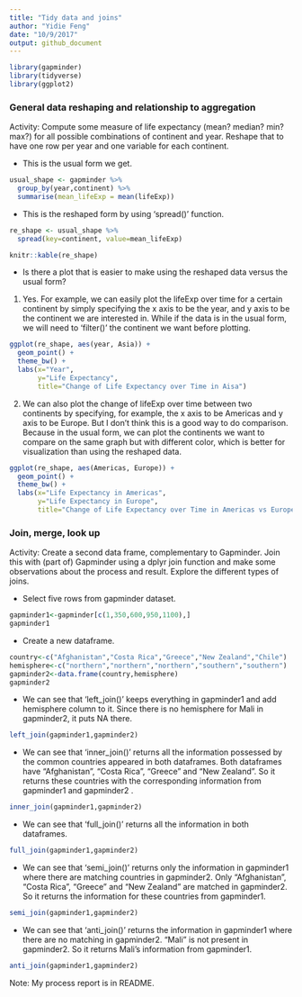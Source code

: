 ```yaml
---
title: "Tidy data and joins"
author: "Yidie Feng"
date: "10/9/2017"
output: github_document
---
```


```r
library(gapminder)
library(tidyverse)
library(ggplot2)
```

### General data reshaping and relationship to aggregation

Activity: Compute some measure of life expectancy (mean? median? min? max?) for all possible combinations of continent and year. Reshape that to have one row per year and one variable for each continent.

- This is the usual form we get.
```r
usual_shape <- gapminder %>%
  group_by(year,continent) %>%
  summarise(mean_lifeExp = mean(lifeExp))
```

- This is the reshaped form by using 'spread()' function.
```r
re_shape <- usual_shape %>%
  spread(key=continent, value=mean_lifeExp)

knitr::kable(re_shape)
```

- Is there a plot that is easier to make using the reshaped data versus the usual form? 

1. Yes. For example, we can easily plot the lifeExp over time for a certain continent by simply specifying the x axis to be the year, and y axis to be the continent we are interested in. While if the data is in the usual form, we will need to 'filter()' the continent we want before plotting.  
```r
ggplot(re_shape, aes(year, Asia)) +
  geom_point() +
  theme_bw() +
  labs(x="Year",
       y="Life Expectancy",
       title="Change of Life Expectancy over Time in Aisa")
```

2. We can also plot the change of lifeExp over time between two continents by specifying, for example, the x axis to be Americas and y axis to be Europe. But I don't think this is a good way to do comparison. Because in the usual form, we can plot the continents we want to compare on the same graph but with different color, which is better for visualization than using the reshaped data.
```r
ggplot(re_shape, aes(Americas, Europe)) +
  geom_point() +
  theme_bw() +
  labs(x="Life Expectancy in Americas",
       y="Life Expectancy in Europe",
       title="Change of Life Expectancy over Time in Americas vs Europe")
```

### Join, merge, look up

Activity: Create a second data frame, complementary to Gapminder. Join this with (part of) Gapminder using a dplyr join function and make some observations about the process and result. Explore the different types of joins.

- Select five rows from gapminder dataset. 
```r
gapminder1<-gapminder[c(1,350,600,950,1100),]
gapminder1
```

- Create a new dataframe.
```r
country<-c("Afghanistan","Costa Rica","Greece","New Zealand","Chile")
hemisphere<-c("northern","northern","northern","southern","southern")
gapminder2<-data.frame(country,hemisphere)
gapminder2
```

- We can see that 'left_join()' keeps everything in gapminder1 and add hemisphere column to it. Since there is no hemisphere for Mali in gapminder2, it puts NA there.
```r
left_join(gapminder1,gapminder2)
```

- We can see that 'inner_join()' returns all the information possessed by the common countries appeared in both dataframes. Both dataframes have "Afghanistan", "Costa Rica", "Greece" and "New Zealand". So it returns these countries with the corresponding information from gapminder1 and gapminder2 .  
```r
inner_join(gapminder1,gapminder2)
```

- We can see that 'full_join()' returns all the information in both dataframes.
```r
full_join(gapminder1,gapminder2)
```

- We can see that 'semi_join()' returns only the information in gapminder1 where there are matching countries in gapminder2. Only "Afghanistan", "Costa Rica", "Greece" and "New Zealand" are matched in gapminder2. So it returns the information for these countries from gapminder1.  
```r
semi_join(gapminder1,gapminder2)
```

- We can see that 'anti_join()' returns the information in gapminder1 where there are no matching in gapminder2. "Mali" is not present in gapminder2. So it returns Mali's information from gapminder1.
```r
anti_join(gapminder1,gapminder2)
```

Note: My process report is in README.

